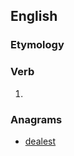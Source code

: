 ==English==

===Etymology===
{{suffix|lead|est|lang=en}}

===Verb===
{{head|en|verb form}}

# {{en-archaic second-person singular of|lead|lang=en}}

===Anagrams===
* [[dealest#English|dealest]]